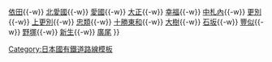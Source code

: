 {{鐵道路線
|模板名稱=廣尾線
|名稱 = [[File:Japanese National Railway logo.svg|50px|日本國有鐵道|link=日本國有鐵道]] [[廣尾線]]（廢線）
|代表色 = silver
|背景色 = #DDDDDD
|車站列表 = [[帶廣站|帶廣]]{{-w}} [[依田站 (北海道)|依田]]{{-w}} [[北愛國站|北愛國]]{{-w}} [[愛國站|愛國]]{{-w}} [[大正站 (北海道)|大正]]{{-w}} [[幸福站 (日本)|幸福]]{{-w}} [[中札內站|中札內]]{{-w}} [[更別站|更別]]{{-w}} [[上更別站|上更別]]{{-w}} [[忠類站|忠類]]{{-w}} [[十勝東和站|十勝東和]]{{-w}} [[大樹站|大樹]]{{-w}} [[石坂站|石坂]]{{-w}} [[豐似站|豐似]]{{-w}} [[野塚站|野塚]]{{-w}} [[新生站 (北海道)|新生]]{{-w}} [[廣尾站 (北海道)|廣尾]]
}}<noinclude>
[[Category:日本國有鐵道路線模板]]
</noinclude>